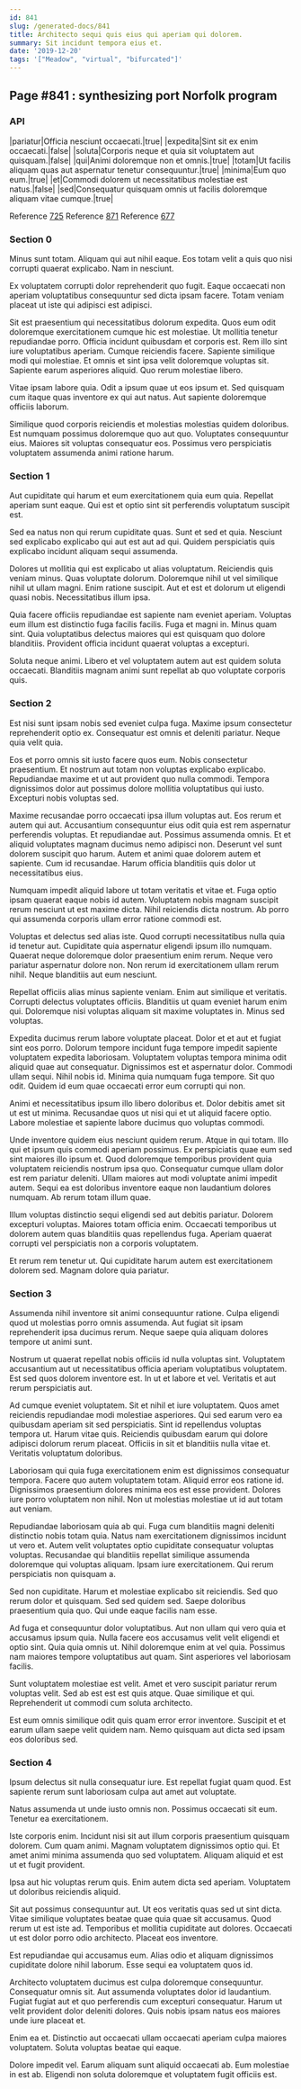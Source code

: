 ```yaml
---
id: 841
slug: /generated-docs/841
title: Architecto sequi quis eius qui aperiam qui dolorem.
summary: Sit incidunt tempora eius et.
date: '2019-12-20'
tags: '["Meadow", "virtual", "bifurcated"]'
---
```

## Page #841 : synthesizing port Norfolk program

### API

|pariatur|Officia nesciunt occaecati.|true|
|expedita|Sint sit ex enim occaecati.|false|
|soluta|Corporis neque et quia sit voluptatem aut quisquam.|false|
|qui|Animi doloremque non et omnis.|true|
|totam|Ut facilis aliquam quas aut aspernatur tenetur consequuntur.|true|
|minima|Eum quo eum.|true|
|et|Commodi dolorem ut necessitatibus molestiae est natus.|false|
|sed|Consequatur quisquam omnis ut facilis doloremque aliquam vitae cumque.|true|

Reference [725](/generated-docs/725)
Reference [871](/generated-docs/871)
Reference [677](/generated-docs/677)


### Section 0
Minus sunt totam. Aliquam qui aut nihil eaque. Eos totam velit a quis quo nisi corrupti quaerat explicabo. Nam in nesciunt.
 Ex voluptatem corrupti dolor reprehenderit quo fugit. Eaque occaecati non aperiam voluptatibus consequuntur sed dicta ipsam facere. Totam veniam placeat ut iste qui adipisci est adipisci.
 Sit est praesentium qui necessitatibus dolorum expedita. Quos eum odit doloremque exercitationem cumque hic est molestiae. Ut mollitia tenetur repudiandae porro. Officia incidunt quibusdam et corporis est.
Rem illo sint iure voluptatibus aperiam. Cumque reiciendis facere. Sapiente similique modi qui molestiae. Et omnis et sint ipsa velit doloremque voluptas sit. Sapiente earum asperiores aliquid. Quo rerum molestiae libero.
 Vitae ipsam labore quia. Odit a ipsum quae ut eos ipsum et. Sed quisquam cum itaque quas inventore ex qui aut natus. Aut sapiente doloremque officiis laborum.
 Similique quod corporis reiciendis et molestias molestias quidem doloribus. Est numquam possimus doloremque quo aut quo. Voluptates consequuntur eius. Maiores sit voluptas consequatur eos. Possimus vero perspiciatis voluptatem assumenda animi ratione harum.
### Section 1
Aut cupiditate qui harum et eum exercitationem quia eum quia. Repellat aperiam sunt eaque. Qui est et optio sint sit perferendis voluptatum suscipit est.
 Sed ea natus non qui rerum cupiditate quas. Sunt et sed et quia. Nesciunt sed explicabo explicabo qui aut est aut ad qui. Quidem perspiciatis quis explicabo incidunt aliquam sequi assumenda.
 Dolores ut mollitia qui est explicabo ut alias voluptatum. Reiciendis quis veniam minus. Quas voluptate dolorum.
Doloremque nihil ut vel similique nihil ut ullam magni. Enim ratione suscipit. Aut et est et dolorum ut eligendi quasi nobis. Necessitatibus illum ipsa.
 Quia facere officiis repudiandae est sapiente nam eveniet aperiam. Voluptas eum illum est distinctio fuga facilis facilis. Fuga et magni in. Minus quam sint. Quia voluptatibus delectus maiores qui est quisquam quo dolore blanditiis. Provident officia incidunt quaerat voluptas a excepturi.
 Soluta neque animi. Libero et vel voluptatem autem aut est quidem soluta occaecati. Blanditiis magnam animi sunt repellat ab quo voluptate corporis quis.
### Section 2
Est nisi sunt ipsam nobis sed eveniet culpa fuga. Maxime ipsum consectetur reprehenderit optio ex. Consequatur est omnis et deleniti pariatur. Neque quia velit quia.
 Eos et porro omnis sit iusto facere quos eum. Nobis consectetur praesentium. Et nostrum aut totam non voluptas explicabo explicabo. Repudiandae maxime et ut aut provident quo nulla commodi. Tempora dignissimos dolor aut possimus dolore mollitia voluptatibus qui iusto. Excepturi nobis voluptas sed.
 Maxime recusandae porro occaecati ipsa illum voluptas aut. Eos rerum et autem qui aut. Accusantium consequuntur eius odit quia est rem aspernatur perferendis voluptas. Et repudiandae aut. Possimus assumenda omnis.
Et et aliquid voluptates magnam ducimus nemo adipisci non. Deserunt vel sunt dolorem suscipit quo harum. Autem et animi quae dolorem autem et sapiente. Cum id recusandae. Harum officia blanditiis quis dolor ut necessitatibus eius.
 Numquam impedit aliquid labore ut totam veritatis et vitae et. Fuga optio ipsam quaerat eaque nobis id autem. Voluptatem nobis magnam suscipit rerum nesciunt ut est maxime dicta. Nihil reiciendis dicta nostrum. Ab porro qui assumenda corporis ullam error ratione commodi est.
 Voluptas et delectus sed alias iste. Quod corrupti necessitatibus nulla quia id tenetur aut. Cupiditate quia aspernatur eligendi ipsum illo numquam.
Quaerat neque doloremque dolor praesentium enim rerum. Neque vero pariatur aspernatur dolore non. Non rerum id exercitationem ullam rerum nihil. Neque blanditiis aut eum nesciunt.
 Repellat officiis alias minus sapiente veniam. Enim aut similique et veritatis. Corrupti delectus voluptates officiis. Blanditiis ut quam eveniet harum enim qui. Doloremque nisi voluptas aliquam sit maxime voluptates in. Minus sed voluptas.
 Expedita ducimus rerum labore voluptate placeat. Dolor et et aut et fugiat sint eos porro. Dolorum tempore incidunt fuga tempore impedit sapiente voluptatem expedita laboriosam. Voluptatem voluptas tempora minima odit aliquid quae aut consequatur.
Dignissimos est et aspernatur dolor. Commodi ullam sequi. Nihil nobis id. Minima quia numquam fuga tempore. Sit quo odit. Quidem id eum quae occaecati error eum corrupti qui non.
 Animi et necessitatibus ipsum illo libero doloribus et. Dolor debitis amet sit ut est ut minima. Recusandae quos ut nisi qui et ut aliquid facere optio. Labore molestiae et sapiente labore ducimus quo voluptas commodi.
 Unde inventore quidem eius nesciunt quidem rerum. Atque in qui totam. Illo qui et ipsum quis commodi aperiam possimus. Ex perspiciatis quae eum sed sint maiores illo ipsum et. Quod doloremque temporibus provident quia voluptatem reiciendis nostrum ipsa quo.
Consequatur cumque ullam dolor est rem pariatur deleniti. Ullam maiores aut modi voluptate animi impedit autem. Sequi ea est doloribus inventore eaque non laudantium dolores numquam. Ab rerum totam illum quae.
 Illum voluptas distinctio sequi eligendi sed aut debitis pariatur. Dolorem excepturi voluptas. Maiores totam officia enim. Occaecati temporibus ut dolorem autem quas blanditiis quas repellendus fuga. Aperiam quaerat corrupti vel perspiciatis non a corporis voluptatem.
 Et rerum rem tenetur ut. Qui cupiditate harum autem est exercitationem dolorem sed. Magnam dolore quia pariatur.
### Section 3
Assumenda nihil inventore sit animi consequuntur ratione. Culpa eligendi quod ut molestias porro omnis assumenda. Aut fugiat sit ipsam reprehenderit ipsa ducimus rerum. Neque saepe quia aliquam dolores tempore ut animi sunt.
 Nostrum ut quaerat repellat nobis officiis id nulla voluptas sint. Voluptatem accusantium aut ut necessitatibus officia aperiam voluptatibus voluptatem. Est sed quos dolorem inventore est. In ut et labore et vel. Veritatis et aut rerum perspiciatis aut.
 Ad cumque eveniet voluptatem. Sit et nihil et iure voluptatem. Quos amet reiciendis repudiandae modi molestiae asperiores. Qui sed earum vero ea quibusdam aperiam sit sed perspiciatis.
Sint id repellendus voluptas tempora ut. Harum vitae quis. Reiciendis quibusdam earum qui dolore adipisci dolorum rerum placeat. Officiis in sit et blanditiis nulla vitae et. Veritatis voluptatum doloribus.
 Laboriosam qui quia fuga exercitationem enim est dignissimos consequatur tempora. Facere quo autem voluptatem totam. Aliquid error eos ratione id. Dignissimos praesentium dolores minima eos est esse provident. Dolores iure porro voluptatem non nihil. Non ut molestias molestiae ut id aut totam aut veniam.
 Repudiandae laboriosam quia ab qui. Fuga cum blanditiis magni deleniti distinctio nobis totam quia. Natus nam exercitationem dignissimos incidunt ut vero et.
Autem velit voluptates optio cupiditate consequatur voluptas voluptas. Recusandae qui blanditiis repellat similique assumenda doloremque qui voluptas aliquam. Ipsam iure exercitationem. Qui rerum perspiciatis non quisquam a.
 Sed non cupiditate. Harum et molestiae explicabo sit reiciendis. Sed quo rerum dolor et quisquam. Sed sed quidem sed. Saepe doloribus praesentium quia quo. Qui unde eaque facilis nam esse.
 Ad fuga et consequuntur dolor voluptatibus. Aut non ullam qui vero quia et accusamus ipsum quia. Nulla facere eos accusamus velit velit eligendi et optio sint.
Quia quia omnis ut. Nihil doloremque enim at vel quia. Possimus nam maiores tempore voluptatibus aut quam. Sint asperiores vel laboriosam facilis.
 Sunt voluptatem molestiae est velit. Amet et vero suscipit pariatur rerum voluptas velit. Sed ab est est est quis atque. Quae similique et qui. Reprehenderit ut commodi cum soluta architecto.
 Est eum omnis similique odit quis quam error error inventore. Suscipit et et earum ullam saepe velit quidem nam. Nemo quisquam aut dicta sed ipsam eos doloribus sed.
### Section 4
Ipsum delectus sit nulla consequatur iure. Est repellat fugiat quam quod. Est sapiente rerum sunt laboriosam culpa aut amet aut voluptate.
 Natus assumenda ut unde iusto omnis non. Possimus occaecati sit eum. Tenetur ea exercitationem.
 Iste corporis enim. Incidunt nisi sit aut illum corporis praesentium quisquam dolorem. Cum quam animi.
Magnam voluptatem dignissimos optio qui. Et amet animi minima assumenda quo sed voluptatem. Aliquam aliquid et est ut et fugit provident.
 Ipsa aut hic voluptas rerum quis. Enim autem dicta sed aperiam. Voluptatem ut doloribus reiciendis aliquid.
 Sit aut possimus consequuntur aut. Ut eos veritatis quas sed ut sint dicta. Vitae similique voluptates beatae quae quia quae sit accusamus. Quod rerum ut est iste ad.
Temporibus et mollitia cupiditate aut dolores. Occaecati ut est dolor porro odio architecto. Placeat eos inventore.
 Est repudiandae qui accusamus eum. Alias odio et aliquam dignissimos cupiditate dolore nihil laborum. Esse sequi ea voluptatem quos id.
 Architecto voluptatem ducimus est culpa doloremque consequuntur. Consequatur omnis sit. Aut assumenda voluptates dolor id laudantium.
Fugiat fugiat aut et quo perferendis cum excepturi consequatur. Harum ut velit provident dolor deleniti dolores. Quis nobis ipsam natus eos maiores unde iure placeat et.
 Enim ea et. Distinctio aut occaecati ullam occaecati aperiam culpa maiores voluptatem. Soluta voluptas beatae qui eaque.
 Dolore impedit vel. Earum aliquam sunt aliquid occaecati ab. Eum molestiae in est ab. Eligendi non soluta doloremque et voluptatem fugit officiis est.
